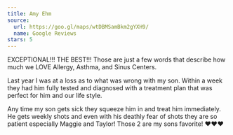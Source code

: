 ```yaml
---
title: Amy Ehm
source:
  url: https://goo.gl/maps/wtDBMSamBkm2gYXH9/
  name: Google Reviews
stars: 5
---
```

EXCEPTIONAL!!! THE BEST!!! Those are just a few words that describe how much we LOVE Allergy, Asthma, and Sinus Centers. 

Last year I was at a loss as to what was wrong with my son. Within a week they had him fully tested and diagnosed with a treatment plan that was perfect for him and our life style. 

Any time my son gets sick they squeeze him in and treat him immediately. He gets weekly shots and even with his deathly fear of shots they are so patient especially Maggie and Taylor! Those 2 are my sons favorite! ❤️❤️❤️